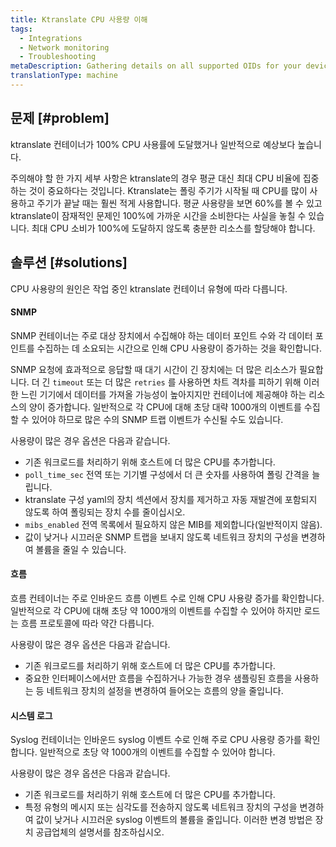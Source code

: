 ```yaml
---
title: Ktranslate CPU 사용량 이해
tags:
  - Integrations
  - Network monitoring
  - Troubleshooting
metaDescription: Gathering details on all supported OIDs for your device using the 'snmpwalk' utility.
translationType: machine
---
```


## 문제 [#problem]

ktranslate 컨테이너가 100% CPU 사용률에 도달했거나 일반적으로 예상보다 높습니다.

<Callout variant="tip">
  주의해야 할 한 가지 세부 사항은 ktranslate의 경우 평균 대신 최대 CPU 비율에 집중하는 것이 중요하다는 것입니다. Ktranslate는 폴링 주기가 시작될 때 CPU를 많이 사용하고 주기가 끝날 때는 훨씬 적게 사용합니다. 평균 사용량을 보면 60%를 볼 수 있고 ktranslate이 잠재적인 문제인 100%에 가까운 시간을 소비한다는 사실을 놓칠 수 있습니다. 최대 CPU 소비가 100%에 도달하지 않도록 충분한 리소스를 할당해야 합니다.
</Callout>

## 솔루션 [#solutions]

CPU 사용량의 원인은 작업 중인 ktranslate 컨테이너 유형에 따라 다릅니다.

#### SNMP

SNMP 컨테이너는 주로 대상 장치에서 수집해야 하는 데이터 포인트 수와 각 데이터 포인트를 수집하는 데 소요되는 시간으로 인해 CPU 사용량이 증가하는 것을 확인합니다.

SNMP 요청에 효과적으로 응답할 때 대기 시간이 긴 장치에는 더 많은 리소스가 필요합니다. 더 긴 `timeout` 또는 더 많은 `retries` 를 사용하면 차트 격차를 피하기 위해 이러한 느린 기기에서 데이터를 가져올 가능성이 높아지지만 컨테이너에 제공해야 하는 리소스의 양이 증가합니다. 일반적으로 각 CPU에 대해 초당 대략 1000개의 이벤트를 수집할 수 있어야 하므로 많은 수의 SNMP 트랩 이벤트가 수신될 수도 있습니다.

사용량이 많은 경우 옵션은 다음과 같습니다.

* 기존 워크로드를 처리하기 위해 호스트에 더 많은 CPU를 추가합니다.
* `poll_time_sec` 전역 또는 기기별 구성에서 더 큰 숫자를 사용하여 폴링 간격을 늘립니다.
* ktranslate 구성 yaml의 장치 섹션에서 장치를 제거하고 자동 재발견에 포함되지 않도록 하여 폴링되는 장치 수를 줄이십시오.
* `mibs_enabled` 전역 목록에서 필요하지 않은 MIB를 제외합니다(일반적이지 않음).
* 값이 낮거나 시끄러운 SNMP 트랩을 보내지 않도록 네트워크 장치의 구성을 변경하여 볼륨을 줄일 수 있습니다.

#### 흐름

흐름 컨테이너는 주로 인바운드 흐름 이벤트 수로 인해 CPU 사용량 증가를 확인합니다. 일반적으로 각 CPU에 대해 초당 약 1000개의 이벤트를 수집할 수 있어야 하지만 로드는 흐름 프로토콜에 따라 약간 다릅니다.

사용량이 많은 경우 옵션은 다음과 같습니다.

* 기존 워크로드를 처리하기 위해 호스트에 더 많은 CPU를 추가합니다.
* 중요한 인터페이스에서만 흐름을 수집하거나 가능한 경우 샘플링된 흐름을 사용하는 등 네트워크 장치의 설정을 변경하여 들어오는 흐름의 양을 줄입니다.

#### 시스템 로그

Syslog 컨테이너는 인바운드 syslog 이벤트 수로 인해 주로 CPU 사용량 증가를 확인합니다. 일반적으로 초당 약 1000개의 이벤트를 수집할 수 있어야 합니다.

사용량이 많은 경우 옵션은 다음과 같습니다.

* 기존 워크로드를 처리하기 위해 호스트에 더 많은 CPU를 추가합니다.
* 특정 유형의 메시지 또는 심각도를 전송하지 않도록 네트워크 장치의 구성을 변경하여 값이 낮거나 시끄러운 syslog 이벤트의 볼륨을 줄입니다. 이러한 변경 방법은 장치 공급업체의 설명서를 참조하십시오.